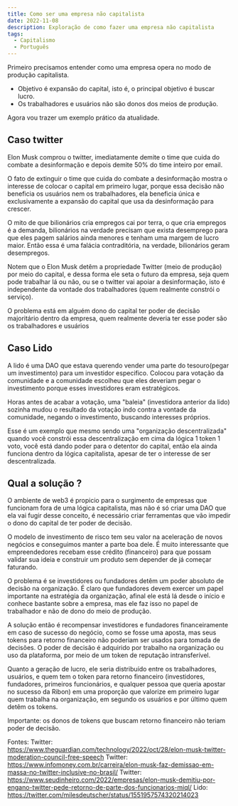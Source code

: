 ```yaml
---
title: Como ser uma empresa não capitalista
date: 2022-11-08
description: Exploração de como fazer uma empresa não capitalista
tags:
  - Capitalismo
  - Português
---
```


Primeiro precisamos entender como uma empresa opera no modo de produção capitalista.

- Objetivo é expansão do capital, isto é, o principal objetivo é buscar lucro.
- Os trabalhadores e usuários não são donos dos meios de produção.

Agora vou trazer um exemplo prático da atualidade.

## Caso twitter

Elon Musk comprou o twitter, imediatamente demite o time que cuida do combate a desinformação e depois demite 50% do time inteiro por email.

O fato de extinguir o time que cuida do combate a desinformação mostra o interesse de colocar o capital em primeiro lugar, porque essa decisão não beneficia os usuários nem os trabalhadores, ela beneficia única e exclusivamente a expansão do capital que usa da desinformação para crescer.

O mito de que bilionários cria empregos cai por terra, o que cria empregos é a demanda, bilionários na verdade precisam que exista desemprego para que eles pagem salários ainda menores e tenham uma margem de lucro maior. Então essa é uma falácia contraditória, na verdade, bilionários geram desempregos.

Notem que o Elon Musk detêm a propriedade Twitter (meio de produção) por meio do capital, e dessa forma ele seta o futuro da empresa, seja quem pode trabalhar lá ou não, ou se o twitter vai apoiar a desinformação, isto é independente da vontade dos trabalhadores (quem realmente constrói o serviço).

O problema está em alguém dono do capital ter poder de decisão majoritário dentro da empresa, quem realmente deveria ter esse poder são os trabalhadores e usuários

## Caso Lido

A lido é uma DAO que estava querendo vender uma parte do tesouro(pegar um investimento) para um investidor especifico. Colocou para votação da comunidade e a comunidade escolheu que eles deveriam pegar o investimento porque esses investidores eram estratégicos.

Horas antes de acabar a votação, uma "baleia" (investidora anterior da lido) sozinha mudou o resultado da votação indo contra a vontade da comunidade, negando o investimento, buscando interesses próprios.

Esse é um exemplo que mesmo sendo uma "organização descentralizada" quando você constrói essa descentralização em cima da lógica 1 token 1 voto, você está dando poder para o detentor do capital, então ela ainda funciona dentro da lógica capitalista, apesar de ter o interesse de ser descentralizada.

## Qual a solução ?

O ambiente de web3 é propicio para o surgimento de empresas que funcionam fora de uma lógica capitalista, mas não é só criar uma DAO que ela vai fugir desse conceito, é necessário criar ferramentas que vão impedir o dono do capital de ter poder de decisão.

O modelo de investimento de risco tem seu valor na aceleração de novos negócios e conseguimos manter a parte boa dele. É muito interessante que empreendedores recebam esse crédito (financeiro) para que possam validar sua ideia e construir um produto sem depender de já começar faturando.

O problema é se investidores ou fundadores detêm um poder absoluto de decisão na organização. É claro que fundadores devem exercer um papel importante na estratégia da organização, afinal ele está lá desde o início e conhece bastante sobre a empresa, mas ele faz isso no papel de trabalhador e não de dono do meio de produção.

A solução então é recompensar investidores e fundadores financeiramente em caso de sucesso do negócio, como se fosse uma aposta, mas seus tokens para retorno financeiro não poderiam ser usados para tomada de decisões. O poder de decisão é adquirido por trabalho na organização ou uso da plataforma, por meio de um token de reputação intransferível.

Quanto a geração de lucro, ele seria distribuído entre os trabalhadores, usuários, e quem tem o token para retorno financeiro (investidores, fundadores, primeiros funcionários, e qualquer pessoa que queria apostar no sucesso da Ribon) em uma proporção que valorize em primeiro lugar quem trabalha na organização, em segundo os usuários e por último quem detêm os tokens.

Importante: os donos de tokens que buscam retorno financeiro não teriam poder de decisão.


Fontes:
Twitter: https://www.theguardian.com/technology/2022/oct/28/elon-musk-twitter-moderation-council-free-speech
Twitter: https://www.infomoney.com.br/carreira/elon-musk-faz-demissao-em-massa-no-twitter-inclusive-no-brasil/
Twitter:  https://www.seudinheiro.com/2022/empresas/elon-musk-demitiu-por-engano-twitter-pede-retorno-de-parte-dos-funcionarios-miql/
Lido: https://twitter.com/milesdeutscher/status/1551957574320214023
